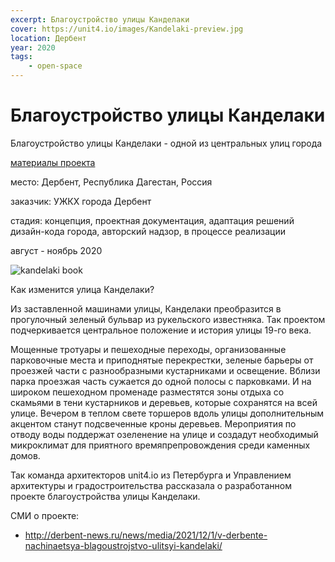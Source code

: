 ```yaml
---
excerpt: Благоустройство улицы Канделаки
cover: https://unit4.io/images/Kandelaki-preview.jpg
location: Дербент
year: 2020
tags:
    - open-space
---
```


# Благоустройство улицы Канделаки

<Flex>
<div>

Благоустройство улицы Канделаки - одной из центральных улиц города

[материалы проекта](https://disk.yandex.ru/i/lVMC3slKEyiuKQ)
</div>

<div>
<p><BlackHighlight>место:</BlackHighlight> Дербент, Республика Дагестан, Россия</p>

<p><BlackHighlight>заказчик:</BlackHighlight> УЖКХ города Дербент</p>

<p><BlackHighlight>стадия:</BlackHighlight> концепция, проектная документация, адаптация решений дизайн-кода города, авторский надзор, в процессе реализации</p>

август - ноябрь 2020
</div>
</Flex>

<Image src='/images/Kandelaki-preview.jpg' alt='kandelaki book' />

Как изменится улица Канделаки?

Из заставленной машинами улицы, Канделаки преобразится в прогулочный зеленый бульвар из рукельского известняка. Так проектом подчеркивается центральное положение и история улицы 19-го века.

Мощенные тротуары и пешеходные переходы, организованные парковочные места и приподнятые перекрестки, зеленые барьеры от проезжей части с разнообразными кустарниками и освещение. 
Вблизи парка проезжая часть сужается до одной полосы с парковками. И на широком пешеходном променаде разместятся зоны отдыха со скамьями в тени кустарников и деревьев, которые сохранятся на всей улице. Вечером в теплом свете торшеров вдоль улицы дополнительным акцентом станут подсвеченные кроны деревьев. 
Мероприятия по отводу воды поддержат озеленение на улице и создадут необходимый микроклимат для приятного времяпрепровождения среди каменных домов. 

Так команда архитекторов unit4.io из Петербурга и Управлением архитектуры и градостроительства рассказала о разработанном проекте благоустройства улицы Канделаки.

<BeforeAfter
    before='/images/Kandelaki-2.jpg'
    after='/images/Kandelaki-1.jpg'
/>

<BeforeAfter
    before='/images/Kandelaki-4.jpg'
    after='/images/Kandelaki-3.jpg'
/>


СМИ о проекте: 
- http://derbent-news.ru/news/media/2021/12/1/v-derbente-nachinaetsya-blagoustrojstvo-ulitsyi-kandelaki/
